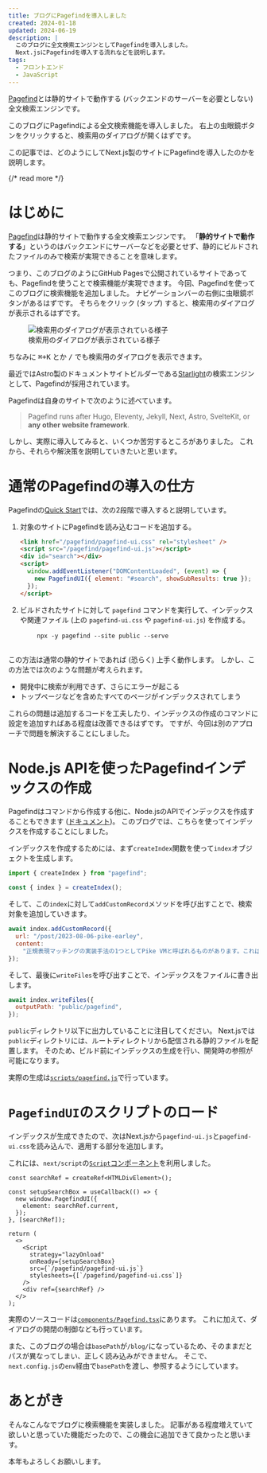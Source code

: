 ```yaml
---
title: ブログにPagefindを導入しました
created: 2024-01-18
updated: 2024-06-19
description: |
  このブログに全文検索エンジンとしてPagefindを導入しました。
  Next.jsにPagefindを導入する流れなどを説明します。
tags:
  - フロントエンド
  - JavaScript
---
```


[Pagefind](https://pagefind.app)とは静的サイトで動作する (バックエンドのサーバーを必要としない) 全文検索エンジンです。

このブログにPagefindによる全文検索機能を導入しました。
右上の虫眼鏡ボタンをクリックすると、検索用のダイアログが開くはずです。

この記事では、どのようにしてNext.js製のサイトにPagefindを導入したのかを説明します。

{/* read more */}



# はじめに

[Pagefind](https://pagefind.app)は静的サイトで動作する全文検索エンジンです。
「**静的サイトで動作する**」というのはバックエンドにサーバーなどを必要とせず、静的にビルドされたファイルのみで検索が実現できることを意味します。

つまり、このブログのようにGitHub Pagesで公開されているサイトであっても、Pagefindを使うことで検索機能が実現できます。
今回、Pagefindを使ってこのブログに検索機能を追加しました。
ナビゲーションバーの右側に虫眼鏡ボタンがあるはずです。
そちらをクリック (タップ) すると、検索用のダイアログが表示されるはずです。

<figure>
  <Image src={searchBoxImage} alt="検索用のダイアログが表示されている様子" />
  <figcaption className="text-center">
    検索用のダイアログが表示されている様子
  </figcaption>
</figure>

ちなみに <kbd>⌘+K</kbd> とか <kbd>/</kbd> でも検索用のダイアログを表示できます。

最近ではAstro製のドキュメントサイトビルダーである[Starlight](https://starlight.astro.build)の検索エンジンとして、Pagefindが採用されています。

Pagefindは自身のサイトで次のように述べています。

> Pagefind runs after Hugo, Eleventy, Jekyll, Next, Astro, SvelteKit, or **any other website framework**.

しかし、実際に導入してみると、いくつか苦労するところがありました。
これから、それらや解決策を説明していきたいと思います。

# 通常のPagefindの導入の仕方

Pagefindの[Quick Start](https://pagefind.app/docs/)では、次の2段階で導入すると説明しています。

1. 対象のサイトにPagefindを読み込むコードを追加する。

   ```html
   <link href="/pagefind/pagefind-ui.css" rel="stylesheet" />
   <script src="/pagefind/pagefind-ui.js"></script>
   <div id="search"></div>
   <script>
     window.addEventListener("DOMContentLoaded", (event) => {
       new PagefindUI({ element: "#search", showSubResults: true });
     });
   </script>
   ```

2. ビルドされたサイトに対して `pagefind` コマンドを実行して、インデックスや関連ファイル (上の `pagefind-ui.css` や `pagefind-ui.js`) を作成する。

   <div className="not-prose mockup-code">
     <pre data-prefix="$">
       <code>npx -y pagefind --site public --serve</code>
     </pre>
   </div>

この方法は通常の静的サイトであれば (恐らく) 上手く動作します。
しかし、この方法では次のような問題が考えられます。

- 開発中に検索が利用できず、さらにエラーが起こる
- トップページなどを含めたすべてのページがインデックスされてしまう

これらの問題は追加するコードを工夫したり、インデックスの作成のコマンドに設定を追加すればある程度は改善できるはずです。
ですが、今回は別のアプローチで問題を解決することにしました。

# Node.js APIを使ったPagefindインデックスの作成

Pagefindはコマンドから作成する他に、Node.jsのAPIでインデックスを作成することもできます ([ドキュメント](https://pagefind.app/docs/node-api/))。
このブログでは、こちらを使ってインデックスを作成することにしました。

インデックスを作成するためには、まず`createIndex`関数を使って`index`オブジェクトを生成します。

```javascript
import { createIndex } from "pagefind";

const { index } = createIndex();
```

そして、この`index`に対して`addCustomRecord`メソッドを呼び出すことで、検索対象を追加していきます。

```javascript
await index.addCustomRecord({
  url: "/post/2023-08-06-pike-earley",
  content:
    "正規表現マッチングの実装手法の1つとしてPike VMと呼ばれるものがあります。これは...",
});
```

そして、最後に`writeFiles`を呼び出すことで、インデックスをファイルに書き出します。

```javascript
await index.writeFiles({
  outputPath: "public/pagefind",
});
```

`public`ディレクトリ以下に出力していることに注目してください。
Next.jsでは`public`ディレクトリには、ルートディレクトリから配信される静的ファイルを配置します。
そのため、ビルド前にインデックスの生成を行い、開発時の参照が可能になります。

実際の生成は[`scripts/pagefind.js`](https://github.com/makenowjust-labs/blog/blob/442384658ad87caaa4283f9ebe44ae1bf2bbdf3b/scripts/pagefind.js)で行っています。

# `PagefindUI`のスクリプトのロード

インデックスが生成できたので、次はNext.jsから`pagefind-ui.js`と`pagefind-ui.css`を読み込んで、適用する部分を追加します。

これには、`next/script`の[`Script`コンポーネント](https://nextjs.org/docs/app/api-reference/components/script)を利用しました。

```tsx
const searchRef = createRef<HTMLDivElement>();

const setupSearchBox = useCallback(() => {
  new window.PagefindUI({
    element: searchRef.current,
  });
}, [searchRef]);

return (
  <>
    <Script
      strategy="lazyOnload"
      onReady={setupSearchBox}
      src={`/pagefind/pagefind-ui.js`}
      stylesheets={[`/pagefind/pagefind-ui.css`]}
    />
    <div ref={searchRef} />
  </>
);
```

実際のソースコードは[`components/Pagefind.tsx`](https://github.com/makenowjust-labs/blog/blob/442384658ad87caaa4283f9ebe44ae1bf2bbdf3b/components/Pagefind.tsx)にあります。
これに加えて、ダイアログの開閉の制御なども行っています。

また、このブログの場合は`basePath`が`/blog/`になっているため、そのままだとパスが異なってしまい、正しく読み込みができません。
そこで、`next.config.js`の`env`経由で`basePath`を渡し、参照するようにしています。

# あとがき

そんなこんなでブログに検索機能を実装しました。
記事がある程度増えていて欲しいと思っていた機能だったので、この機会に追加できて良かったと思います。

本年もよろしくお願いします。
